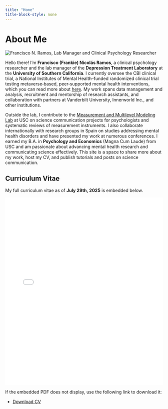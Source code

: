 ```yaml
---
title: "Home"
title-block-style: none
---
```



# About Me

<div>

<img src="Francisco DTX.png" class="profile-img-right" alt="Francisco N. Ramos, Lab Manager and Clinical Psychology Researcher" />

Hello there! I'm **Francisco (Frankie) Nicolás Ramos**, a clinical psychology researcher and the lab manager of the **Depression Treatment Laboratory** at the **University of Southern California**. I currently oversee the CBI clinical trial, a National Institutes of Mental Health–funded randomized clinical trial testing metaverse‑based, peer‑supported mental health interventions, which you can read more about [here](https://clinicaltrials.gov/study/NCT06418997). My work spans data management and analysis, recruitment and mentorship of research assistants, and collaboration with partners at Vanderbilt University, Innerworld Inc., and other institutions.

</div>

Outside the lab, I contribute to the [Measurement and Multilevel Modeling Lab](https://mmmlab.rbind.io/) at USC on science communication projects for psychologists and systematic reviews of measurement instruments. I also collaborate internationally with research groups in Spain on studies addressing mental health disorders and have presented my work at numerous conferences. I earned my B.A. in **Psychology and Economics** (Magna Cum Laude) from USC and am passionate about advancing mental health research and communicating science effectively. This site is a space to share more about my work, host my CV, and publish tutorials and posts on science communication.

## Curriculum Vitae

My full curriculum vitae as of **July 29th, 2025** is embedded below.

<div style="margin-top:1em; margin-bottom:1em;">
<iframe src="cv.pdf" style="width:100%; height:600px; border:none;">Your browser does not support iframes.</iframe>
</div>

If the embedded PDF does not display, use the following link to download it:

- [Download CV](cv.pdf)
